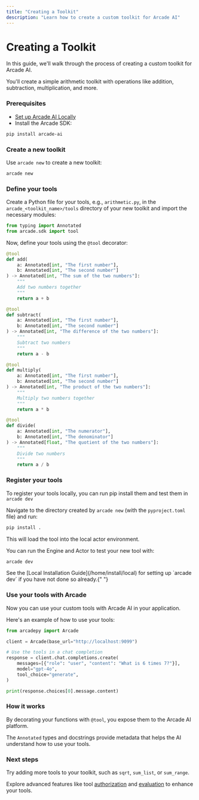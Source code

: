 ```yaml
---
title: "Creating a Toolkit"
description: "Learn how to create a custom toolkit for Arcade AI"
---
```



# Creating a Toolkit

In this guide, we'll walk through the process of creating a custom toolkit for Arcade AI.

You'll create a simple arithmetic toolkit with operations like addition, subtraction, multiplication, and more.

<Steps>

### Prerequisites

- [Set up Arcade AI Locally](/home/install/local)
- Install the Arcade SDK:

```bash
pip install arcade-ai
```

### Create a new toolkit

Use `arcade new` to create a new toolkit:

```bash
arcade new
```

### Define your tools

Create a Python file for your tools, e.g., `arithmetic.py`, in the `arcade_<toolkit_name>/tools` directory of your new toolkit and import the necessary modules:

```python
from typing import Annotated
from arcade.sdk import tool
```

Now, define your tools using the `@tool` decorator:

```python
@tool
def add(
    a: Annotated[int, "The first number"],
    b: Annotated[int, "The second number"]
) -> Annotated[int, "The sum of the two numbers"]:
    """
    Add two numbers together
    """
    return a + b

@tool
def subtract(
    a: Annotated[int, "The first number"],
    b: Annotated[int, "The second number"]
) -> Annotated[int, "The difference of the two numbers"]:
    """
    Subtract two numbers
    """
    return a - b

@tool
def multiply(
    a: Annotated[int, "The first number"],
    b: Annotated[int, "The second number"]
) -> Annotated[int, "The product of the two numbers"]:
    """
    Multiply two numbers together
    """
    return a * b

@tool
def divide(
    a: Annotated[int, "The numerator"],
    b: Annotated[int, "The denominator"]
) -> Annotated[float, "The quotient of the two numbers"]:
    """
    Divide two numbers
    """
    return a / b
```

### Register your tools

To register your tools locally, you can run pip install them and test them in `arcade dev`

Navigate to the directory created by `arcade new` (with the `pyproject.toml` file) and run:

```bash
pip install .
```

This will load the tool into the local actor environment.

You can run the Engine and Actor to test your new tool with:

```bash
arcade dev
```

<Warning>
  See the [Local Installation Guide](/home/install/local) for setting up `arcade
  dev` if you have not done so already.{" "}
</Warning>

### Use your tools with Arcade

Now you can use your custom tools with Arcade AI in your application.

Here's an example of how to use your tools:

```python
from arcadepy import Arcade

client = Arcade(base_url="http://localhost:9099")

# Use the tools in a chat completion
response = client.chat.completions.create(
    messages=[{"role": "user", "content": "What is 6 times 7?"}],
    model="gpt-4o",
    tool_choice="generate",
)

print(response.choices[0].message.content)
```

</Steps>

### How it works

By decorating your functions with `@tool`, you expose them to the Arcade AI platform.

The `Annotated` types and docstrings provide metadata that helps the AI understand how to use your tools.

### Next steps

Try adding more tools to your toolkit, such as `sqrt`, `sum_list`, or `sum_range`.

Explore advanced features like tool [authorization](/home/build-tools/create-a-tool-with-auth) and [evaluation](/home/evaluate-tools/why-evaluate-tools) to enhance your tools.
